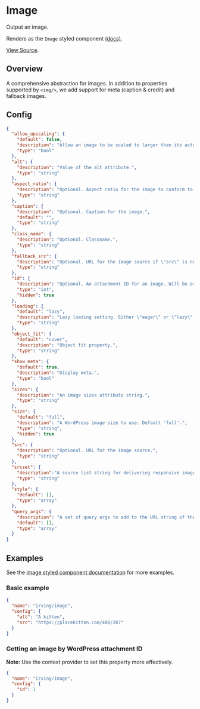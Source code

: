 <Meta title="WordPress Components/Image" />

# Image
Output an image.

Renders as the `Image` styled component [(docs)](?path=/docs/styled-components-image--basic-example).

[View Source](https://github.com/alleyinteractive/wp-irving/tree/master/inc/components/components/image).

## Overview
A comprehensive abstraction for images. In addition to properties supported by `<img/>`, we add support for meta (caption & credit) and fallback images.

## Config
```json
{
  "allow_upscaling": {
    "default": false,
    "description": "Allow an image to be scaled to larger than its actual width.",
    "type": "bool"
  },
  "alt": {
    "description": "Value of the alt attribute.",
    "type": "string"
  },
  "aspect_ratio": {
    "description": "Optional. Aspect ratio for the image to conform to. Can be a float (\"0.6667\"), a ratio (\"16 / 9\"), or a predfined ratio (\"square\").",
    "type": "string"
  },
  "caption": {
    "description": "Optional. Caption for the image.",
    "default": "",
    "type": "string"
  },
  "class_name": {
    "description": "Optional. Classname.",
    "type": "string"
  },
  "fallback_src": {
    "description": "Optional. URL for the image source if \"src\" is not set.",
    "type": "string"
  },
  "id": {
    "description": "Optional. An attachment ID for an image. Will be overridden if \"src\" is set.",
    "type": "int",
    "hidden": true
  },
  "loading": {
    "default": "lazy",
    "description": "Lazy loading setting. Either \"eager\" or \"lazy\".",
    "type": "string"
  },
  "object_fit": {
    "default": "cover",
    "description": "Object fit property.",
    "type": "string"
  },
  "show_meta": {
    "default": true,
    "description": "Display meta.",
    "type": "bool"
  },
  "sizes": {
    "description": "An image sizes attribute string.",
    "type": "string"
  },
  "size": {
    "default": "full",
    "description": "A WordPress image size to use. Default 'full'.",
    "type": "string",
    "hidden": true
  },
  "src": {
    "description": "Optional. URL for the image source.",
    "type": "string"
  },
  "srcset": {
    "description":"A source list string for delivering responsive images.",
    "type": "string"
  },
  "style": {
    "default": [],
    "type": "array"
  },
  "query_args": {
    "description": "A set of query args to add to the URL string of the src.",
    "default": [],
    "type": "array"
  }
}
  ```

## Examples
See the [image styled component documentation](?path=/docs/styled-components-image--basic-example) for more examples.

### Basic example
```json
{
  "name": "irving/image",
  "config": {
    "alt": "A kitten",
    "src": "https://placekitten.com/408/287"
  }
}
```

### Getting an image by WordPress attachment ID
__Note:__ Use the context provider to set this property more effectively.
```json
{
  "name": "irving/image",
  "config": {
    "id": 1
  }
}
```
